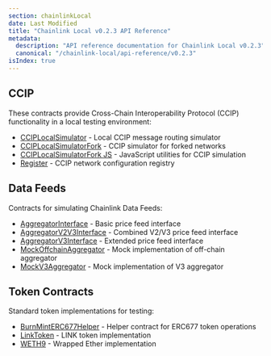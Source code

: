 ```yaml
---
section: chainlinkLocal
date: Last Modified
title: "Chainlink Local v0.2.3 API Reference"
metadata:
  description: "API reference documentation for Chainlink Local v0.2.3"
  canonical: "/chainlink-local/api-reference/v0.2.3"
isIndex: true
---
```



<Common callout="importPackage023" />

## CCIP

These contracts provide Cross-Chain Interoperability Protocol (CCIP) functionality in a local testing environment:

- [CCIPLocalSimulator](/chainlink-local/api-reference/v0.2.3/ccip-local-simulator) - Local CCIP message routing simulator
- [CCIPLocalSimulatorFork](/chainlink-local/api-reference/v0.2.3/ccip-local-simulator-fork) - CCIP simulator for forked networks
- [CCIPLocalSimulatorFork JS](/chainlink-local/api-reference/v0.2.3/ccip-local-simulator-fork-js) - JavaScript utilities for CCIP simulation
- [Register](/chainlink-local/api-reference/v0.2.3/register) - CCIP network configuration registry

## Data Feeds

Contracts for simulating Chainlink Data Feeds:

- [AggregatorInterface](/chainlink-local/api-reference/v0.2.3/aggregator-interface) - Basic price feed interface
- [AggregatorV2V3Interface](/chainlink-local/api-reference/v0.2.3/aggregator-v2-v3-interface) - Combined V2/V3 price feed interface
- [AggregatorV3Interface](/chainlink-local/api-reference/v0.2.3/aggregator-v3-interface) - Extended price feed interface
- [MockOffchainAggregator](/chainlink-local/api-reference/v0.2.3/mock-offchain-aggregator) - Mock implementation of off-chain aggregator
- [MockV3Aggregator](/chainlink-local/api-reference/v0.2.3/mock-v3-aggregator) - Mock implementation of V3 aggregator

## Token Contracts

Standard token implementations for testing:

- [BurnMintERC677Helper](/chainlink-local/api-reference/v0.2.3/burn-mint-erc677-helper) - Helper contract for ERC677 token operations
- [LinkToken](/chainlink-local/api-reference/v0.2.3/link-token) - LINK token implementation
- [WETH9](/chainlink-local/api-reference/v0.2.3/weth9) - Wrapped Ether implementation
